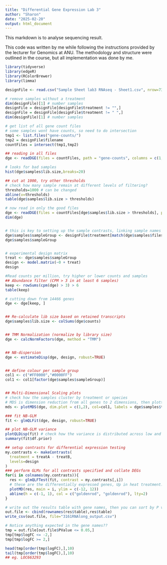 ```yaml
---
title: "Differential Gene Expression Lab 3"
author: "Sharon"
date: "2025-02-20"
output: html_document
---
```


This markdown is to analyse sequencing result.

This code was written by me while following the instructions provided by the lecturer for Genomics at ANU. The methodology and structure were outlined in the course, but all implementation was done by me.


```r
library(tidyverse)
library(edgeR)
library(RColorBrewer)
library(limma)
```


```r
designFile <- read.csv("Sample Sheet lab3 RNAseq - Sheet1.csv", nrow=73)

# remove samples without a treatment
dim(designFile)[1] # number samples
designFile = designFile[designFile$treatment != "",]
designFile = designFile[designFile$treatment != " ",]
dim(designFile)[1] # number samples

# get list of all gene count files
# some samples wont have counts, so need to do intersection
tmp1 <- list.files("gene-counts/")
tmp2 = designFile$filename
countFiles = intersect(tmp1,tmp2)

## reading in all files
dge <- readDGE(files = countFiles, path = "gene-counts", columns = c(1,2),sep=' ') 

# looks for bad samples
hist(dge$samples$lib.size,breaks=20)

## cut at 1000, try other thresholds
# check how many sample remain at different levels of filtering?
thresholds=1000 # can be changed
abline(v=thresholds)
table(dge$samples$lib.size > thresholds)
```

```r
# now read in only the good files
dge <- readDGE(files = countFiles[dge$samples$lib.size > thresholds], path = "gene-counts", columns = c(1,2), sep=' ')
dim(dge)


# this is key to setting up the sample contrasts, linking sample names with treatment
dge$samples$sampleGroup <- designFile$treatment[match(dge$samples$files, designFile$filename)]
dge$samples$sampleGroup


# experimental design matrix
treat <- dge$samples$sampleGroup
design <- model.matrix(~0 + treat)
design
```

```r
#Read counts per million, try higher or lower counts and samples
## Abundance filter (CPM > 3 in at least 6 samples)
keep <- rowSums(cpm(dge) > 3) > 6
table(keep)

# cutting down from 14466 genes
dge <- dge[keep, ]


## Re-calculate lib size based on retained transcripts
dge$samples$lib.size <- colSums(dge$counts)


## TMM Normalization (normalize by library size)
dge <- calcNormFactors(dge, method = "TMM")


## NB-dispersion
dge <- estimateDisp(dge, design, robust=TRUE)


## define colour per sample group
col1 <- c("#FF0000","#0000FF")
col1 <- col1[factor(dge$samples$sampleGroup)]


## Multi-Dimensional Scaling plots
# check how the samples cluster by treatment or species
# MDS is dimension reduction from all genes to 2 dimensions, then plotted in a sample space
mds <- plotMDS(dge, dim.plot = c(1,2), col=col1, labels = dge$samples$treat)

```

```r
### fit NB-GLM
fit <- glmQLFit(dge, design, robust=TRUE)

## plot NB-GLM variance
plotQLDisp(fit) # check how the variance is distributed across low and high expression genes
summary(fit$df.prior)


```

```r
## setup contrasts for differential expression testing
my.contrasts <- makeContrasts(
  treatment = treatA - treatB,
  levels=design
)
### perform GLMs for all contrasts specified and collate DEGs
for(i in colnames(my.contrasts)){
  res <- glmQLFTest(fit, contrast = my.contrasts[,i])
  # these are the differentially expressed genes, Up in heat treatment.
  plotMD(res, main = i, ylim = c(-12, 12))
  abline(h = c(-1, 1), col = c("goldenrod", "goldenrod"), lty=2)
}


```

```r
# write out the results table with gene names, then you can sort by P value to find the differential genes
out.file <- cbind(rownames(res$table),res$table)
write_csv(out.file, file="3161RNAlong_output.csv")

# Notice anything expected in the gene names??
tmp = out.file[out.file$PValue <= 0.05,]
tmp[tmp$logFC <= -2,]
tmp[tmp$logFC >= 2,]

head(tmp[order(tmp$logFC),],10)
tail(tmp[order(tmp$logFC),],10)
## eg. LOC663293
```

